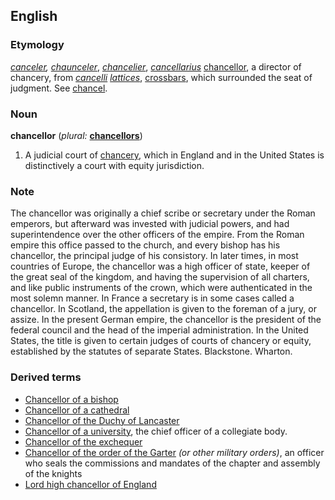 ==English==

{{webster}}

===Etymology===
{{OE.}} ''[[canceler]], [[chaunceler]]'', {{F.}} ''[[chancelier]]'', {{LL.}} ''[[cancellarius]]'' [[chancellor]], a director of chancery, from {{L.}} ''[[cancelli]] [[lattices]]'', [[crossbar]]s, which surrounded the seat of judgment. See [[chancel]].

===Noun===
'''chancellor'''  (''plural:'' '''[[chancellors]]''')
# A judicial court of [[chancery]], which in England and in the United States is distinctively a court with equity jurisdiction.

===Note===
The chancellor was originally a chief scribe or secretary under the Roman emperors, but afterward was invested with judicial powers, and had superintendence over the other officers of the empire. From the Roman empire this office passed to the church, and every bishop has his chancellor, the principal judge of his consistory. In later times, in most countries of Europe, the chancellor was a high officer of state, keeper of the great seal of the kingdom, and having the supervision of all charters, and like public instruments of the crown, which were authenticated in the most solemn manner. In France a secretary is in some cases called a chancellor. In Scotland, the appellation is given to the foreman of a jury, or assize. In the present German empire, the chancellor is the president of the federal council and the head of the imperial administration. In the United States, the title is given to certain judges of courts of chancery or equity, established by the statutes of separate States. Blackstone. Wharton. 

===Derived terms===
*[[Chancellor of a bishop]] <!--, ∨ of a diocese (R. C. Ch. & ch. of Eng.), a law officer appointed to hold the bishop's court in his diocese, and to assist him in matter of ecclesiastical law. -->
*[[Chancellor of a cathedral]] <!--, one of the four chief dignitaries of the cathedrals of the old foundation, and an officer whose duties are chiefly educational, with special reference to the cultivation of theology. -->
*[[Chancellor of the Duchy of Lancaster]] <!--, an officer before whom, or his deputy, the court of the duchy chamber of Lancaster is held. This is a special jurisdiction. -->
*[[Chancellor of a university]], the chief officer of a collegiate body. <!--In Oxford, he is elected for life; in Cambridge, for a term of years; and his office is honorary, the chief duties of it devolving on the vice chancellor. -->
*[[Chancellor of the exchequer]] <!--, a member of the British cabinet upon whom devolves the charge of the public income and expenditure as the highest finance minister of the government. -->
*[[Chancellor of the order of the Garter]] ''(or other military orders)'', an officer who seals the commissions and mandates of the chapter and assembly of the knights <!--, keeps the register of their proceedings, and delivers their acts under the seal of their order. -->
*[[Lord high chancellor of England]]  <!--, the presiding judge in the court of chancery, the highest judicial officer of the crown, and the first lay person of the state after the blood royal. He is created chancellor by the delivery into his custody of the great seal, of which he becomes keeper. He is privy counselor by his office, and prolocutor of the House of Lords by prescription. -->